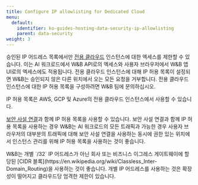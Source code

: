 ```yaml
---
title: Configure IP allowlisting for Dedicated Cloud
menu:
  default:
    identifier: ko-guides-hosting-data-security-ip-allowlisting
    parent: data-security
weight: 3
---
```


승인된 IP 어드레스 목록에서만 [전용 클라우드](/ko/platform/hosting/hosting-options/dedicated_cloud) 인스턴스에 대한 엑세스를 제한할 수 있습니다. 이는 AI 워크로드에서 W&B API로의 엑세스와 사용자 브라우저에서 W&B 앱 UI로의 엑세스에도 적용됩니다. 전용 클라우드 인스턴스에 대해 IP 허용 목록이 설정되면 W&B는 승인되지 않은 다른 위치에서 오는 모든 요청을 거부합니다. 전용 클라우드 인스턴스에 대한 IP 허용 목록을 구성하려면 W&B 팀에 문의하십시오.

IP 허용 목록은 AWS, GCP 및 Azure의 전용 클라우드 인스턴스에서 사용할 수 있습니다.

[보안 사설 연결](/ko/platform/hosting/data-security/private-connectivity/)과 함께 IP 허용 목록을 사용할 수 있습니다. 보안 사설 연결과 함께 IP 허용 목록을 사용하는 경우 W&B는 AI 워크로드의 모든 트래픽과 가능한 경우 사용자 브라우저의 대부분의 트래픽에 대해 보안 사설 연결을 사용하는 동시에 권한 있는 위치에서 인스턴스 관리를 위해 IP 허용 목록을 사용하는 것이 좋습니다.

<Warning>
W&B는 개별 `/32` IP 어드레스가 아닌 회사 또는 비즈니스 이그레스 게이트웨이에 할당된 [CIDR 블록](https://en.wikipedia.org/wiki/Classless_Inter-Domain_Routing)을 사용하는 것이 좋습니다. 개별 IP 어드레스를 사용하는 것은 확장성이 떨어지고 클라우드당 엄격한 제한이 있습니다.
</Warning>
